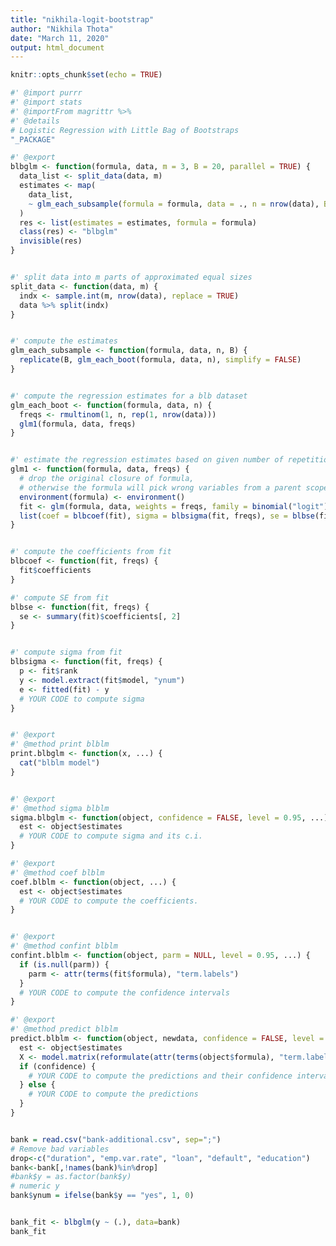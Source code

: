 ```yaml
---
title: "nikhila-logit-bootstrap"
author: "Nikhila Thota"
date: "March 11, 2020"
output: html_document
---
```


```r
knitr::opts_chunk$set(echo = TRUE)
```

```r
#' @import purrr
#' @import stats
#' @importFrom magrittr %>%
#' @details
# Logistic Regression with Little Bag of Bootstraps
"_PACKAGE"

#' @export
blbglm <- function(formula, data, m = 3, B = 20, parallel = TRUE) {
  data_list <- split_data(data, m)
  estimates <- map(
    data_list,
    ~ glm_each_subsample(formula = formula, data = ., n = nrow(data), B = B)
  )
  res <- list(estimates = estimates, formula = formula)
  class(res) <- "blbglm"
  invisible(res)
}


#' split data into m parts of approximated equal sizes
split_data <- function(data, m) {
  indx <- sample.int(m, nrow(data), replace = TRUE)
  data %>% split(indx)
}


#' compute the estimates
glm_each_subsample <- function(formula, data, n, B) {
  replicate(B, glm_each_boot(formula, data, n), simplify = FALSE)
}


#' compute the regression estimates for a blb dataset
glm_each_boot <- function(formula, data, n) {
  freqs <- rmultinom(1, n, rep(1, nrow(data)))
  glm1(formula, data, freqs)
}


#' estimate the regression estimates based on given number of repetitions
glm1 <- function(formula, data, freqs) {
  # drop the original closure of formula,
  # otherwise the formula will pick wrong variables from a parent scope.
  environment(formula) <- environment()
  fit <- glm(formula, data, weights = freqs, family = binomial("logit"), control = list(maxit = 50))
  list(coef = blbcoef(fit), sigma = blbsigma(fit, freqs), se = blbse(fit, freqs))
}


#' compute the coefficients from fit
blbcoef <- function(fit, freqs) {
  fit$coefficients
}

#' compute SE from fit
blbse <- function(fit, freqs) {
  se <- summary(fit)$coefficients[, 2]
}


#' compute sigma from fit
blbsigma <- function(fit, freqs) {
  p <- fit$rank
  y <- model.extract(fit$model, "ynum")
  e <- fitted(fit) - y
  # YOUR CODE to compute sigma
}


#' @export
#' @method print blblm
print.blbglm <- function(x, ...) {
  cat("blblm model")
}


#' @export
#' @method sigma blblm
sigma.blbglm <- function(object, confidence = FALSE, level = 0.95, ...) {
  est <- object$estimates
  # YOUR CODE to compute sigma and its c.i.
}

#' @export
#' @method coef blblm
coef.blblm <- function(object, ...) {
  est <- object$estimates
  # YOUR CODE to compute the coefficients.
}


#' @export
#' @method confint blblm
confint.blblm <- function(object, parm = NULL, level = 0.95, ...) {
  if (is.null(parm)) {
    parm <- attr(terms(fit$formula), "term.labels")
  }
  # YOUR CODE to compute the confidence intervals
}

#' @export
#' @method predict blblm
predict.blblm <- function(object, newdata, confidence = FALSE, level = 0.95, ...) {
  est <- object$estimates
  X <- model.matrix(reformulate(attr(terms(object$formula), "term.labels")), newdata)
  if (confidence) {
    # YOUR CODE to compute the predictions and their confidence intervals
  } else {
    # YOUR CODE to compute the predictions
  }
}



```

```r
bank = read.csv("bank-additional.csv", sep=";")
# Remove bad variables
drop<-c("duration", "emp.var.rate", "loan", "default", "education")
bank<-bank[,!names(bank)%in%drop]
#bank$y = as.factor(bank$y)
# numeric y
bank$ynum = ifelse(bank$y == "yes", 1, 0)


bank_fit <- blbglm(y ~ (.), data=bank)
bank_fit
```